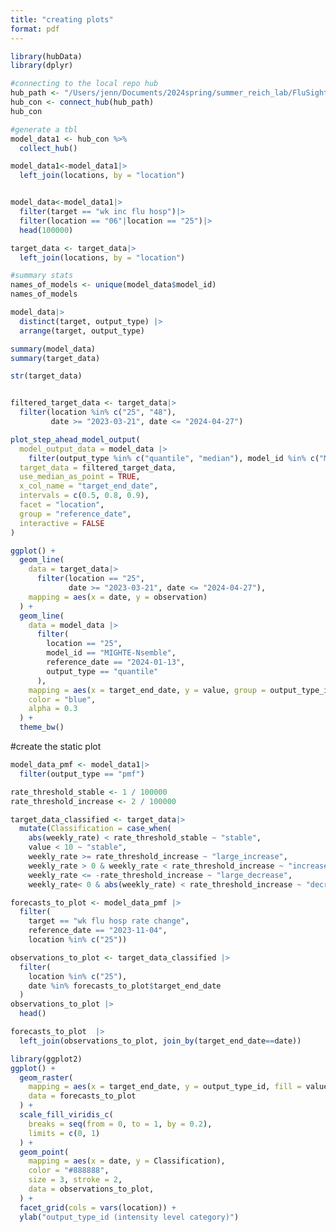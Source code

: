 ```yaml
---
title: "creating plots"
format: pdf
---
```



```r
library(hubData)
library(dplyr)
```


```r
#connecting to the local repo hub
hub_path <- "/Users/jenn/Documents/2024spring/summer_reich_lab/FluSight-forecast-hub"
hub_con <- connect_hub(hub_path)
hub_con
```

```r
#generate a tbl
model_data1 <- hub_con %>%
  collect_hub()

model_data1<-model_data1|>
  left_join(locations, by = "location")


model_data<-model_data1|>
  filter(target == "wk inc flu hosp")|>
  filter(location == "06"|location == "25")|>
  head(100000)
```

```r
target_data <- target_data|>
  left_join(locations, by = "location")
```

```r
#summary stats
names_of_models <- unique(model_data$model_id)
names_of_models
```

```r
model_data|>
  distinct(target, output_type) |>
  arrange(target, output_type)
```

```r
summary(model_data)
summary(target_data)
```

```r
str(target_data)


filtered_target_data <- target_data|>
  filter(location %in% c("25", "48"),
         date >= "2023-03-21", date <= "2024-04-27")

plot_step_ahead_model_output(
  model_output_data = model_data |>
    filter(output_type %in% c("quantile", "median"), model_id %in% c("MIGHTE-Nsemble", "CEPH-Rtrend_fluH", "VTSanghani-Ensemble"), location %in% c("25", "48")),
  target_data = filtered_target_data,
  use_median_as_point = TRUE,
  x_col_name = "target_end_date",
  intervals = c(0.5, 0.8, 0.9),
  facet = "location",
  group = "reference_date",
  interactive = FALSE
)

```

```r
ggplot() +
  geom_line(
    data = target_data|>
      filter(location == "25",
             date >= "2023-03-21", date <= "2024-04-27"),
    mapping = aes(x = date, y = observation)
  ) +
  geom_line(
    data = model_data |>
      filter(
        location == "25",
        model_id == "MIGHTE-Nsemble",
        reference_date == "2024-01-13",
        output_type == "quantile"
      ),
    mapping = aes(x = target_end_date, y = value, group = output_type_id),
    color = "blue",
    alpha = 0.3
  ) +
  theme_bw()
```


#create the static plot
```r
model_data_pmf <- model_data1|>
  filter(output_type == "pmf")

```

```r
rate_threshold_stable <- 1 / 100000
rate_threshold_increase <- 2 / 100000
```

```r
target_data_classified <- target_data|>
  mutate(Classification = case_when(
    abs(weekly_rate) < rate_threshold_stable ~ "stable", 
    value < 10 ~ "stable",
    weekly_rate >= rate_threshold_increase ~ "large_increase",  
    weekly_rate > 0 & weekly_rate < rate_threshold_increase ~ "increase", 
    weekly_rate <= -rate_threshold_increase ~ "large_decrease",  
    weekly_rate< 0 & abs(weekly_rate) < rate_threshold_increase ~ "decrease"  ))

```


```r
forecasts_to_plot <- model_data_pmf |>
  filter(
    target == "wk flu hosp rate change", 
    reference_date == "2023-11-04",      
    location %in% c("25"))
```

```r
observations_to_plot <- target_data_classified |>
  filter(
    location %in% c("25"),
    date %in% forecasts_to_plot$target_end_date
  )
observations_to_plot |>
  head()
```

```r
forecasts_to_plot  |> 
  left_join(observations_to_plot, join_by(target_end_date==date))
```

```r
library(ggplot2)
ggplot() +
  geom_raster(
    mapping = aes(x = target_end_date, y = output_type_id, fill = value),
    data = forecasts_to_plot
  ) +
  scale_fill_viridis_c(
    breaks = seq(from = 0, to = 1, by = 0.2),
    limits = c(0, 1)
  ) +
  geom_point(
    mapping = aes(x = date, y = Classification),
    color = "#888888",
    size = 3, stroke = 2,
    data = observations_to_plot,
  ) +
  facet_grid(cols = vars(location)) +
  ylab("output_type_id (intensity level category)")
```

